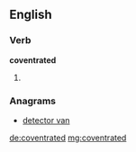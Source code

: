 ==English==

===Verb===
'''coventrated'''

# {{past of|[[coventrate]]}}

===Anagrams===
* [[detector van#English|detector van]]

[[de:coventrated]]
[[mg:coventrated]]